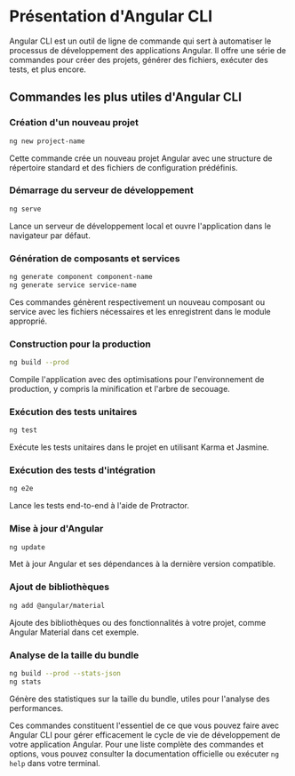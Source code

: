 # Présentation d'Angular CLI

Angular CLI est un outil de ligne de commande qui sert à automatiser le processus de développement des applications Angular. Il offre une série de commandes pour créer des projets, générer des fichiers, exécuter des tests, et plus encore.

## Commandes les plus utiles d'Angular CLI

### Création d'un nouveau projet
```bash
ng new project-name
```
Cette commande crée un nouveau projet Angular avec une structure de répertoire standard et des fichiers de configuration prédéfinis.

### Démarrage du serveur de développement
```bash
ng serve
```
Lance un serveur de développement local et ouvre l'application dans le navigateur par défaut.

### Génération de composants et services
```bash
ng generate component component-name
ng generate service service-name
```
Ces commandes génèrent respectivement un nouveau composant ou service avec les fichiers nécessaires et les enregistrent dans le module approprié.

### Construction pour la production
```bash
ng build --prod
```
Compile l'application avec des optimisations pour l'environnement de production, y compris la minification et l'arbre de secouage.

### Exécution des tests unitaires
```bash
ng test
```
Exécute les tests unitaires dans le projet en utilisant Karma et Jasmine.

### Exécution des tests d'intégration
```bash
ng e2e
```
Lance les tests end-to-end à l'aide de Protractor.

### Mise à jour d'Angular
```bash
ng update
```
Met à jour Angular et ses dépendances à la dernière version compatible.

### Ajout de bibliothèques
```bash
ng add @angular/material
```
Ajoute des bibliothèques ou des fonctionnalités à votre projet, comme Angular Material dans cet exemple.

### Analyse de la taille du bundle
```bash
ng build --prod --stats-json
ng stats
```
Génère des statistiques sur la taille du bundle, utiles pour l'analyse des performances.

Ces commandes constituent l'essentiel de ce que vous pouvez faire avec Angular CLI pour gérer efficacement le cycle de vie de développement de votre application Angular. Pour une liste complète des commandes et options, vous pouvez consulter la documentation officielle ou exécuter `ng help` dans votre terminal.